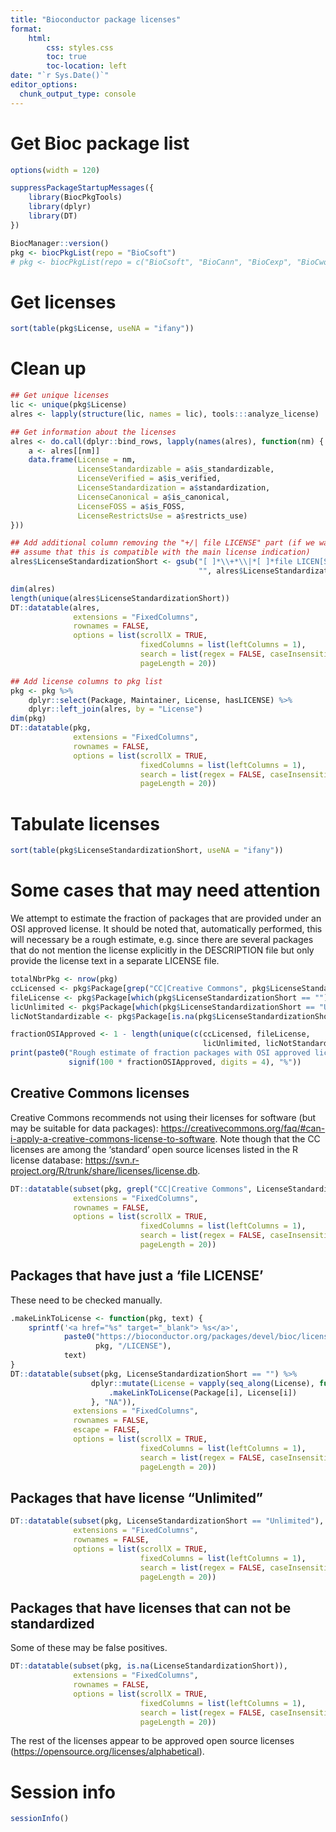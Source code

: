 ```yaml
---
title: "Bioconductor package licenses"
format: 
    html:
        css: styles.css
        toc: true
        toc-location: left
date: "`r Sys.Date()`"
editor_options: 
  chunk_output_type: console
---
```


# Get Bioc package list

```r
options(width = 120)
```

```r
suppressPackageStartupMessages({
    library(BiocPkgTools)
    library(dplyr)
    library(DT)
})

BiocManager::version()
pkg <- biocPkgList(repo = "BioCsoft")
# pkg <- biocPkgList(repo = c("BioCsoft", "BioCann", "BioCexp", "BioCworkflows"))
```

# Get licenses

```r
sort(table(pkg$License, useNA = "ifany"))
```

# Clean up

```r
## Get unique licenses
lic <- unique(pkg$License)
alres <- lapply(structure(lic, names = lic), tools:::analyze_license)

## Get information about the licenses
alres <- do.call(dplyr::bind_rows, lapply(names(alres), function(nm) {
    a <- alres[[nm]]
    data.frame(License = nm,
               LicenseStandardizable = a$is_standardizable,
               LicenseVerified = a$is_verified,
               LicenseStandardization = a$standardization,
               LicenseCanonical = a$is_canonical,
               LicenseFOSS = a$is_FOSS,
               LicenseRestrictsUse = a$restricts_use)
}))

## Add additional column removing the "+/| file LICENSE" part (if we want to 
## assume that this is compatible with the main license indication)
alres$LicenseStandardizationShort <- gsub("[ ]*\\+*\\|*[ ]*file LICEN[SC]E",
                                          "", alres$LicenseStandardization)

dim(alres)
length(unique(alres$LicenseStandardizationShort))
DT::datatable(alres,
              extensions = "FixedColumns",
              rownames = FALSE,
              options = list(scrollX = TRUE, 
                             fixedColumns = list(leftColumns = 1),
                             search = list(regex = FALSE, caseInsensitive = TRUE),
                             pageLength = 20))
```


```r
## Add license columns to pkg list
pkg <- pkg %>% 
    dplyr::select(Package, Maintainer, License, hasLICENSE) %>%
    dplyr::left_join(alres, by = "License")
dim(pkg)
DT::datatable(pkg,
              extensions = "FixedColumns",
              rownames = FALSE,
              options = list(scrollX = TRUE, 
                             fixedColumns = list(leftColumns = 1),
                             search = list(regex = FALSE, caseInsensitive = TRUE),
                             pageLength = 20))
```

# Tabulate licenses

```r
sort(table(pkg$LicenseStandardizationShort, useNA = "ifany"))
```

# Some cases that may need attention

We attempt to estimate the fraction of packages that are provided under an OSI approved license. 
It should be noted that, automatically performed, this will necessary be a rough estimate, e.g. since there are several packages that do not mention the license explicitly in the DESCRIPTION file but only provide the license text in a separate LICENSE file. 

```r
totalNbrPkg <- nrow(pkg)
ccLicensed <- pkg$Package[grep("CC|Creative Commons", pkg$LicenseStandardizationShort)]
fileLicense <- pkg$Package[which(pkg$LicenseStandardizationShort == "")]
licUnlimited <- pkg$Package[which(pkg$LicenseStandardizationShort == "Unlimited")]
licNotStandardizable <- pkg$Package[is.na(pkg$LicenseStandardizationShort)]

fractionOSIApproved <- 1 - length(unique(c(ccLicensed, fileLicense, 
                                           licUnlimited, licNotStandardizable)))/totalNbrPkg
print(paste0("Rough estimate of fraction packages with OSI approved license: ", 
             signif(100 * fractionOSIApproved, digits = 4), "%"))
```


## Creative Commons licenses

Creative Commons recommends not using their licenses for software (but may be suitable for data packages):
[https://creativecommons.org/faq/#can-i-apply-a-creative-commons-license-to-software](https://creativecommons.org/faq/#can-i-apply-a-creative-commons-license-to-software). 
Note though that the CC licenses are among the 'standard' open source licenses listed in the R license database: [https://svn.r-project.org/R/trunk/share/licenses/license.db](https://svn.r-project.org/R/trunk/share/licenses/license.db).

```r
DT::datatable(subset(pkg, grepl("CC|Creative Commons", LicenseStandardizationShort)),
              extensions = "FixedColumns",
              rownames = FALSE,
              options = list(scrollX = TRUE, 
                             fixedColumns = list(leftColumns = 1),
                             search = list(regex = FALSE, caseInsensitive = TRUE),
                             pageLength = 20))
```

## Packages that have just a 'file LICENSE'

These need to be checked manually.

```r
.makeLinkToLicense <- function(pkg, text) {
    sprintf('<a href="%s" target="_blank"> %s</a>',
            paste0("https://bioconductor.org/packages/devel/bioc/licenses/", 
                   pkg, "/LICENSE"), 
            text)
}
DT::datatable(subset(pkg, LicenseStandardizationShort == "") %>% 
                  dplyr::mutate(License = vapply(seq_along(License), function(i) {
                      .makeLinkToLicense(Package[i], License[i])
                  }, "NA")),
              extensions = "FixedColumns",
              rownames = FALSE,
              escape = FALSE,
              options = list(scrollX = TRUE, 
                             fixedColumns = list(leftColumns = 1),
                             search = list(regex = FALSE, caseInsensitive = TRUE),
                             pageLength = 20))
```

## Packages that have license "Unlimited"

```r
DT::datatable(subset(pkg, LicenseStandardizationShort == "Unlimited"),
              extensions = "FixedColumns",
              rownames = FALSE,
              options = list(scrollX = TRUE, 
                             fixedColumns = list(leftColumns = 1),
                             search = list(regex = FALSE, caseInsensitive = TRUE),
                             pageLength = 20))
```

## Packages that have licenses that can not be standardized

Some of these may be false positives. 

```r
DT::datatable(subset(pkg, is.na(LicenseStandardizationShort)),
              extensions = "FixedColumns",
              rownames = FALSE,
              options = list(scrollX = TRUE, 
                             fixedColumns = list(leftColumns = 1),
                             search = list(regex = FALSE, caseInsensitive = TRUE),
                             pageLength = 20))
```

The rest of the licenses appear to be approved open source licenses ([https://opensource.org/licenses/alphabetical](https://opensource.org/licenses/alphabetical)). 

# Session info

```r
sessionInfo()
```

